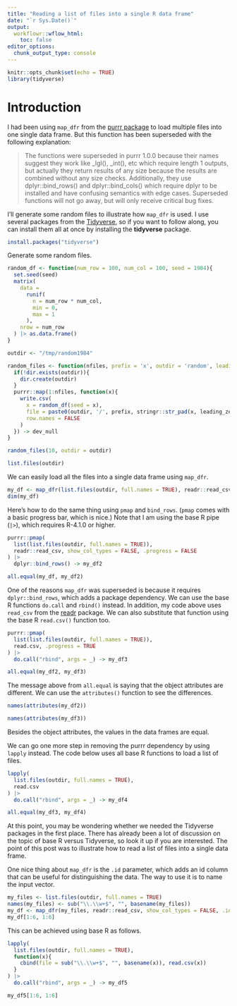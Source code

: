 ```yaml
---
title: "Reading a list of files into a single R data frame"
date: "`r Sys.Date()`"
output:
  workflowr::wflow_html:
    toc: false
editor_options:
  chunk_output_type: console
---
```


```r
knitr::opts_chunk$set(echo = TRUE)
library(tidyverse)
```

# Introduction

I had been using `map_dfr` from the [purrr package](https://purrr.tidyverse.org/) to load multiple files into one single data frame. But this function has been superseded with the following explanation:

> The functions were superseded in purrr 1.0.0 because their names suggest they work like _lgl(), _int(), etc which require length 1 outputs, but actually they return results of any size because the results are combined without any size checks. Additionally, they use dplyr::bind_rows() and dplyr::bind_cols() which require dplyr to be installed and have confusing semantics with edge cases. Superseded functions will not go away, but will only receive critical bug fixes.

I'll generate some random files to illustrate how `map_dfr` is used. I use several packages from the [Tidyverse](https://www.tidyverse.org/), so if you want to follow along, you can install them all at once by installing the **tidyverse** package.

```r
install.packages("tidyverse")
```

Generate some random files.

```r
random_df <- function(num_row = 100, num_col = 100, seed = 1984){
  set.seed(seed)
  matrix(
    data = 
      runif(
        n = num_row * num_col,
        min = 0,
        max = 1
      ),
    nrow = num_row
  ) |> as.data.frame()
}

outdir <- "/tmp/random1984"

random_files <- function(nfiles, prefix = 'x', outdir = 'random', leading_zero = 6){
  if(!dir.exists(outdir)){
    dir.create(outdir)
  }
  purrr::map(1:nfiles, function(x){
    write.csv(
      x = random_df(seed = x),
      file = paste0(outdir, '/', prefix, stringr::str_pad(x, leading_zero, pad = 0), ".csv"),
      row.names = FALSE
    )
  }) -> dev_null
}

random_files(10, outdir = outdir)

list.files(outdir)
```

We can easily load all the files into a single data frame using `map_dfr`.

```r
my_df <- map_dfr(list.files(outdir, full.names = TRUE), readr::read_csv, show_col_types = FALSE)
dim(my_df)
```

Here's how to do the same thing using `pmap` and `bind_rows`. (`pmap` comes with a basic progress bar, which is nice.) Note that I am using the base R pipe (`|>`), which requires R-4.1.0 or higher.

```r
purrr::pmap(
  list(list.files(outdir, full.names = TRUE)),
  readr::read_csv, show_col_types = FALSE, .progress = FALSE
) |>
  dplyr::bind_rows() -> my_df2

all.equal(my_df, my_df2)
```

One of the reasons `map_dfr` was superseded is because it requires `dplyr::bind_rows`, which adds a package dependency. We can use the base R functions `do.call` and `rbind()` instead. In addition, my code above uses `read_csv` from the [readr](https://readr.tidyverse.org/) package. We can also substitute that function using the base R `read.csv()` function too.

```r
purrr::pmap(
  list(list.files(outdir, full.names = TRUE)),
  read.csv, .progress = TRUE
) |>
  do.call("rbind", args = _) -> my_df3

all.equal(my_df2, my_df3)
```

The message above from `all.equal` is saying that the object attributes are different. We can use the `attributes()` function to see the differences.

```r
names(attributes(my_df2))
```

```r
names(attributes(my_df3))
```

Besides the object attributes, the values in the data frames are equal.

We can go one more step in removing the purrr dependency by using `lapply` instead. The code below uses all base R functions to load a list of files.

```r
lapply(
  list.files(outdir, full.names = TRUE),
  read.csv
) |>
  do.call("rbind", args = _) -> my_df4

all.equal(my_df3, my_df4)
```

At this point, you may be wondering whether we needed the Tidyverse packages in the first place. There has already been a lot of discussion on the topic of base R versus Tidyverse, so look it up if you are interested. The point of this post was to illustrate how to read a list of files into a single data frame.

One nice thing about `map_dfr` is the `.id` parameter, which adds an id column that can be useful for distinguishing the data. The way to use it is to name the input vector.

```r
my_files <- list.files(outdir, full.names = TRUE)
names(my_files) <- sub("\\.\\w+$", "", basename(my_files))
my_df <- map_dfr(my_files, readr::read_csv, show_col_types = FALSE, .id = "file")
my_df[1:6, 1:6]
```

This can be achieved using base R as follows.

```r
lapply(
  list.files(outdir, full.names = TRUE),
  function(x){
    cbind(file = sub("\\.\\w+$", "", basename(x)), read.csv(x))
  }
) |>
  do.call("rbind", args = _) -> my_df5

my_df5[1:6, 1:6]
```
